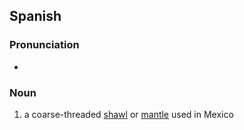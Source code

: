 ==Spanish==

===Pronunciation===
* {{SAMPA|/"ta.pa.lo/}}

===Noun===
{{head|es|noun|g=m}}

# a coarse-threaded [[shawl]] or [[mantle]] used in Mexico